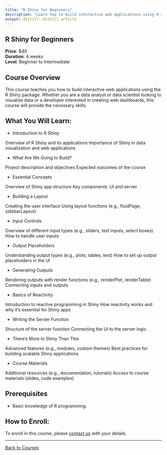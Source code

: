 ---
title: "R Shiny for Beginners"
description: "Learn how to build interactive web applications using R and Shiny."
output: distill::distill_article
---

## R Shiny for Beginners

**Price**: $40  
**Duration**: 4 weeks  
**Level**: Beginner to Intermediate

## Course Overview

This course teaches you how to build interactive web applications using the R Shiny package. Whether you are a data analyst or data scientist looking to visualize data or a developer interested in creating web dashboards, this course will provide the necessary skills.

## What You Will Learn:

- Introduction to R Shiny

Overview of R Shiny and its applications
Importance of Shiny in data visualization and web applications

- What Are We Going to Build?

Project description and objectives
Expected outcomes of the course

- Essential Concepts

Overview of Shiny app structure
Key components: UI and server

- Building a Layout

Creating the user interface
Using layout functions (e.g., fluidPage, sidebarLayout)

- Input Controls

Overview of different input types (e.g., sliders, text inputs, select boxes)
How to handle user inputs

- Output Placeholders

Understanding output types (e.g., plots, tables, text)
How to set up output placeholders in the UI

- Generating Outputs

Rendering outputs with render functions (e.g., renderPlot, renderTable)
Connecting inputs and outputs

- Basics of Reactivity

Introduction to reactive programming in Shiny
How reactivity works and why it's essential for Shiny apps

- Writing the Server Function

Structure of the server function
Connecting the UI to the server logic

- There's More to Shiny Than This

Advanced features (e.g., modules, custom themes)
Best practices for building scalable Shiny applications

- Course Materials

Additional resources (e.g., documentation, tutorials)
Access to course materials (slides, code examples)

## Prerequisites
- Basic knowledge of R programming.

## How to Enroll:
To enroll in this course, please [contact us](contact.html) with your details.

---
[Back to Courses](courses.html)
